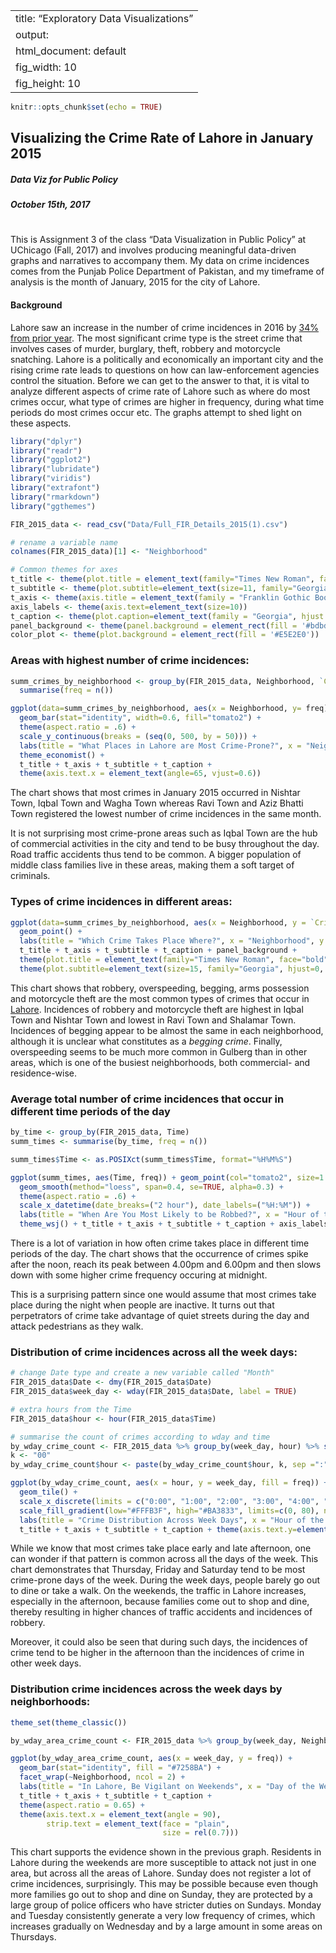 
---
title: "Exploratory Data Visualizations"
output:
  html_document: default
  fig_width: 10 
  fig_height: 10
---

```r
knitr::opts_chunk$set(echo = TRUE)
```

## Visualizing the Crime Rate of Lahore in January 2015


##### Data Viz for Public Policy
##### October 15th, 2017
#
#
This is Assignment 3 of the class "Data Visualization in Public Policy" at UChicago (Fall, 2017) and involves producing meaningful data-driven graphs and narratives to accompany them. My data on crime incidences comes from the Punjab Police Department of Pakistan, and my timeframe of analysis is the month of January, 2015 for the city of Lahore. 

#### Background
Lahore saw an increase in the number of crime incidences in 2016 by [34% from prior year](https://tribune.com.pk/story/1279895/crime-rises-34-last-year-lahore/). The most significant crime type is the street crime that involves cases of murder, burglary, theft, robbery and motorcycle snatching. Lahore is a politically and economically an important city and the rising crime rate leads to questions on how can law-enforcement agencies control the situation. Before we can get to the answer to that, it is vital to analyze different aspects of crime rate of Lahore such as where do most crimes occur, what type of crimes are higher in frequency, during what time periods do most crimes occur etc. The graphs attempt to shed light on these aspects.

```r
library("dplyr")
library("readr")
library("ggplot2")
library("lubridate")
library("viridis")
library("extrafont")
library("rmarkdown")
library("ggthemes")

FIR_2015_data <- read_csv("Data/Full_FIR_Details_2015(1).csv")

# rename a variable name
colnames(FIR_2015_data)[1] <- "Neighborhood"

# Common themes for axes
t_title <- theme(plot.title = element_text(family="Times New Roman", face="bold", size=20, hjust=0, margin = margin(0, 22, 0, 0)))
t_subtitle <- theme(plot.subtitle=element_text(size=11, family="Georgia", hjust=0, face="italic", color="#8E8883", margin = margin(10, 22, 22, 0)))
t_axis <- theme(axis.title = element_text(family = "Franklin Gothic Book",size=12, color="#635F5D", margin = margin(22, 0, 22, 0)))
axis_labels <- theme(axis.text=element_text(size=10))
t_caption <- theme(plot.caption=element_text(family = "Georgia", hjust = 0, size=8, face="italic", color="black"))
panel_background <- theme(panel.background = element_rect(fill = '#bdbdbd'))
color_plot <- theme(plot.background = element_rect(fill = '#E5E2E0'))
```

### Areas with highest number of crime incidences:

```r

summ_crimes_by_neighborhood <- group_by(FIR_2015_data, Neighborhood, `Crime Type`) %>% 
  summarise(freq = n())

ggplot(data=summ_crimes_by_neighborhood, aes(x = Neighborhood, y= freq)) + 
  geom_bar(stat="identity", width=0.6, fill="tomato2") +
  theme(aspect.ratio = .6) +
  scale_y_continuous(breaks = (seq(0, 500, by = 50))) +
  labs(title = "What Places in Lahore are Most Crime-Prone?", x = "Neighborhood", y = "Number of Crime Incidences in January 2015", subtitle="Highest number of crime occurrences happened in the Southeast part of Lahore in January 2015.", caption = "Source: Punjab Police Department") +
  theme_economist() + 
  t_title + t_axis + t_subtitle + t_caption +
  theme(axis.text.x = element_text(angle=65, vjust=0.6))
```

The chart shows that most crimes in January 2015 occurred in Nishtar Town, Iqbal Town and Wagha Town whereas Ravi Town and Aziz Bhatti Town registered the lowest number of crime incidences in the same month. 

It is not surprising most crime-prone areas such as Iqbal Town are the hub of commercial activities in the city and tend to be busy throughout the day. Road traffic accidents thus tend to be common. A bigger population of middle class families live in these areas, making them a soft target of criminals.


### Types of crime incidences in different areas:

```r

ggplot(data=summ_crimes_by_neighborhood, aes(x = Neighborhood, y = `Crime Type`, size = freq)) + 
  geom_point() +
  labs(title = "Which Crime Takes Place Where?", x = "Neighborhood", y = "Number of Crime Incidences per Neighborhood", subtitle="Crime rate of different crime types in different neighborhoods of Lahore in January 2015.", caption = "Source: Punjab Police Department") +
  t_title + t_axis + t_subtitle + t_caption + panel_background +
  theme(plot.title = element_text(family="Times New Roman", face="bold", size=26, hjust=0, margin = margin(0, 22, 0, 0))) + 
  theme(plot.subtitle=element_text(size=15, family="Georgia", hjust=0, face="italic", color="#8E8883", margin = margin(10, 22, 22, 0))) + theme(axis.title.y = element_text(family = "Franklin Gothic Book",size=17, color="#635F5D", margin = margin(22, 0, 22, 0))) + theme(axis.title = element_text(family = "Franklin Gothic Book",size=13, color="#635F5D", margin = margin(22, 0, 22, 0))) + theme(axis.text.x=element_text(size=10)) + theme(axis.text.y=element_text(size=13))
```
This chart shows that robbery, overspeeding, begging, arms possession and motorcycle theft are the most common types of crimes that occur in [Lahore](https://www.geo.tv/latest/130148-After-Karachi-street-crimes-on-the-rise-in-Lahore). Incidences of robbery and motorcycle theft are highest in Iqbal Town and Nishtar Town and lowest in Ravi Town and Shalamar Town. Incidences of begging appear to be almost the same in each neighborhood, although it is unclear what constitutes as a *begging crime*. Finally, overspeeding seems to be much more common in Gulberg than in other areas, which is one of the busiest neighborhoods, both commercial- and residence-wise.


### Average total number of crime incidences that occur in different time periods of the day
```r
by_time <- group_by(FIR_2015_data, Time) 
summ_times <- summarise(by_time, freq = n())

summ_times$Time <- as.POSIXct(summ_times$Time, format="%H%M%S")

ggplot(summ_times, aes(Time, freq)) + geom_point(col="tomato2", size=1.5) + 
  geom_smooth(method="loess", span=0.4, se=TRUE, alpha=0.3) +
  theme(aspect.ratio = .6) +
  scale_x_datetime(date_breaks=("2 hour"), date_labels=("%H:%M")) +
  labs(title = "When Are You Most Likely to be Robbed?", x = "Hour of the day", y = "Average Total Number of Crime Incidences per minute", subtitle="Most crimes in Lahore happened between 2.00pm and 8.00pm in January 2015.", caption = "Source: Punjab Police Department") + 
  theme_wsj() + t_title + t_axis + t_subtitle + t_caption + axis_labels
```

There is a lot of variation in how often crime takes place in different time periods of the day. The chart shows that the occurrence of crimes spike after the noon, reach its peak between 4.00pm and 6.00pm and then slows down with some higher crime frequency occuring at midnight. 

This is a surprising pattern since one would assume that most crimes take place during the night when people are inactive. It turns out that perpetrators of crime take advantage of quiet streets during the day and attack pedestrians as they walk. 



### Distribution of crime incidences across all the week days:
```r
# change Date type and create a new variable called "Month"
FIR_2015_data$Date <- dmy(FIR_2015_data$Date)
FIR_2015_data$week_day <- wday(FIR_2015_data$Date, label = TRUE)

# extra hours from the Time
FIR_2015_data$hour <- hour(FIR_2015_data$Time)

# summarise the count of crimes according to wday and time
by_wday_crime_count <- FIR_2015_data %>% group_by(week_day, hour) %>% summarise(freq = n())
k <- "00"
by_wday_crime_count$hour <- paste(by_wday_crime_count$hour, k, sep =":")

ggplot(by_wday_crime_count, aes(x = hour, y = week_day, fill = freq)) + 
  geom_tile() +
  scale_x_discrete(limits = c("0:00", "1:00", "2:00", "3:00", "4:00", "5:00", "6:00", "7:00", "8:00", "9:00", "10:00", "11:00", "12:00", "13:00", "14:00", "15:00", "16:00", "17:00", "18:00", "19:00", "20:00", "21:00", "22:00", "23:00")) +
  scale_fill_gradient(low="#FFFB3F", high="#BA3833", limits=c(0, 80), na.value="transparent") +
  labs(title = "Crime Distribution Across Week Days", x = "Hour of the day", y = "Day of the week", subtitle="Most crimes in Lahore occurred on Thursday, Friday and Saturday during midday and early afternoon in January 2015.", caption = "Source: Punjab Police Department") + 
  t_title + t_axis + t_subtitle + t_caption + theme(axis.text.y=element_text(size=13))
```

While we know that most crimes take place early and late afternoon, one can wonder if that pattern is common across all the days of the week. This chart demonstrates that Thursday, Friday and Saturday tend to be most crime-prone days of the week. During the week days, people barely go out to dine or take a walk. On the weekends, the traffic in Lahore increases, especially in the afternoon, because families come out to shop and dine, thereby resulting in higher chances of traffic accidents and incidences of robbery.

Moreover, it could also be seen that during such days, the incidences of crime tend to be higher in the afternoon than the incidences of crime in other week days.

### Distribution crime incidences across the week days by neighborhoods:
```r
theme_set(theme_classic())

by_wday_area_crime_count <- FIR_2015_data %>% group_by(week_day, Neighborhood) %>% summarise(freq = n())

ggplot(by_wday_area_crime_count, aes(x = week_day, y = freq)) + 
  geom_bar(stat="identity", fill = "#7258BA") +
  facet_wrap(~Neighborhood, ncol = 2) + 
  labs(title = "In Lahore, Be Vigilant on Weekends", x = "Day of the Week", y = "Number of Crime Incidences in January 2015", subtitle="Most neighborhoods of Lahore are crime-prone on Thurs, Fri and Sat.", caption = "Source: Punjab Police Department") + 
  t_title + t_axis + t_subtitle + t_caption +
  theme(aspect.ratio = 0.65) +
  theme(axis.text.x = element_text(angle = 90),
        strip.text = element_text(face = "plain", 
                                  size = rel(0.7)))
```

This chart supports the evidence shown in the previous graph. Residents in Lahore during the weekends are more susceptible to attack not just in one area, but across all the areas of Lahore. Sunday does not register a lot of crime incidences, surprisingly. This may be possible because even though more families go out to shop and dine on Sunday, they are protected by a large group of police officers who have stricter duties on Sundays. Monday and Tuesday consistently generate a very low frequency of crimes, which increases gradually on Wednesday and by a large amount in some areas on Thursdays.
